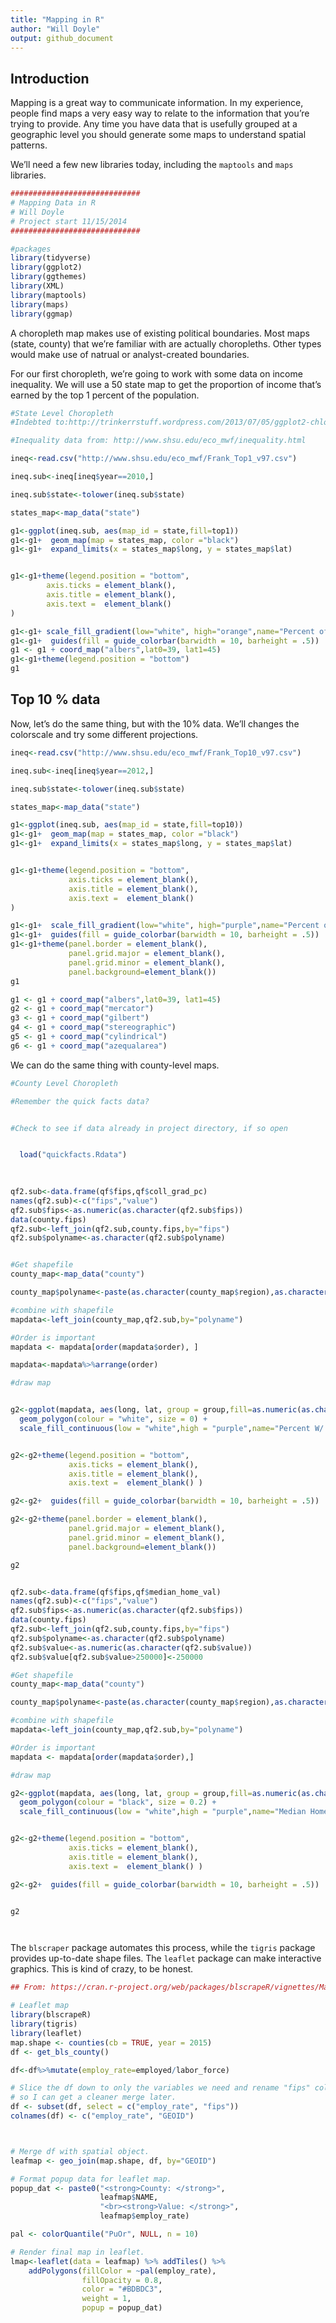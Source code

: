 ```yaml
---
title: "Mapping in R"
author: "Will Doyle"
output: github_document
---
```


## Introduction

Mapping is a great way to communicate information. In my experience, people find maps a very easy way to relate to the information that you're trying to provide. Any time you have data that is usefully grouped at a geographic level you should generate some maps to understand spatial patterns. 

We'll need a few new libraries today, including the `maptools` and `maps` libraries. 

```r
#############################
# Mapping Data in R
# Will Doyle
# Project start 11/15/2014
#############################

#packages
library(tidyverse)
library(ggplot2)
library(ggthemes)
library(XML)
library(maptools)
library(maps)
library(ggmap)
```

A choropleth map makes use of existing political boundaries. Most maps (state, county) that we're familiar with are actually choropleths. Other types would make use of natrual or analyst-created boundaries. 

For our first choropleth, we're going to work with some data on income inequality. We will use a 50 state map to get the proportion of income that's earned by the top 1 percent of the population. 

```r
#State Level Choropleth
#Indebted to:http://trinkerrstuff.wordpress.com/2013/07/05/ggplot2-chloropleth-of-supreme-court-decisions-an-tutorial/

#Inequality data from: http://www.shsu.edu/eco_mwf/inequality.html

ineq<-read.csv("http://www.shsu.edu/eco_mwf/Frank_Top1_v97.csv")

ineq.sub<-ineq[ineq$year==2010,]

ineq.sub$state<-tolower(ineq.sub$state)

states_map<-map_data("state")

g1<-ggplot(ineq.sub, aes(map_id = state,fill=top1)) 
g1<-g1+  geom_map(map = states_map, color ="black") 
g1<-g1+  expand_limits(x = states_map$long, y = states_map$lat) 


g1<-g1+theme(legend.position = "bottom",
        axis.ticks = element_blank(), 
        axis.title = element_blank(), 
        axis.text =  element_blank()
)

g1<-g1+ scale_fill_gradient(low="white", high="orange",name="Percent of Income Earned by Top 1%") 
g1<-g1+  guides(fill = guide_colorbar(barwidth = 10, barheight = .5)) 
g1 <- g1 + coord_map("albers",lat0=39, lat1=45)
g1<-g1+theme(legend.position = "bottom")
g1
```

## Top 10 % data

Now, let's do the same thing, but with the 10% data. We'll changes the colorscale and try some different projections. 
```r
ineq<-read.csv("http://www.shsu.edu/eco_mwf/Frank_Top10_v97.csv")

ineq.sub<-ineq[ineq$year==2012,]

ineq.sub$state<-tolower(ineq.sub$state)

states_map<-map_data("state")

g1<-ggplot(ineq.sub, aes(map_id = state,fill=top10)) 
g1<-g1+  geom_map(map = states_map, color ="black") 
g1<-g1+  expand_limits(x = states_map$long, y = states_map$lat) 


g1<-g1+theme(legend.position = "bottom",
             axis.ticks = element_blank(), 
             axis.title = element_blank(), 
             axis.text =  element_blank()
)

g1<-g1+  scale_fill_gradient(low="white", high="purple",name="Percent of Income Earned by Top 10% ") 
g1<-g1+  guides(fill = guide_colorbar(barwidth = 10, barheight = .5)) 
g1<-g1+theme(panel.border = element_blank(), 
             panel.grid.major = element_blank(),
             panel.grid.minor = element_blank(),
             panel.background=element_blank())
g1

g1 <- g1 + coord_map("albers",lat0=39, lat1=45)
g2 <- g1 + coord_map("mercator")
g3 <- g1 + coord_map("gilbert")
g4 <- g1 + coord_map("stereographic")
g5 <- g1 + coord_map("cylindrical")
g6 <- g1 + coord_map("azequalarea")
```



We can do the same thing with county-level maps. 

```r
#County Level Choropleth

#Remember the quick facts data? 


#Check to see if data already in project directory, if so open


  load("quickfacts.Rdata") 
  

  
qf2.sub<-data.frame(qf$fips,qf$coll_grad_pc)
names(qf2.sub)<-c("fips","value")
qf2.sub$fips<-as.numeric(as.character(qf2.sub$fips))
data(county.fips)
qf2.sub<-left_join(qf2.sub,county.fips,by="fips")
qf2.sub$polyname<-as.character(qf2.sub$polyname)


#Get shapefile
county_map<-map_data("county")

county_map$polyname<-paste(as.character(county_map$region),as.character(county_map$subregion),sep=",")

#combine with shapefile
mapdata<-left_join(county_map,qf2.sub,by="polyname")

#Order is important
mapdata <- mapdata[order(mapdata$order), ]

mapdata<-mapdata%>%arrange(order)

#draw map


g2<-ggplot(mapdata, aes(long, lat, group = group,fill=as.numeric(as.character(value)))) +
  geom_polygon(colour = "white", size = 0) + 
  scale_fill_continuous(low = "white",high = "purple",name="Percent W/ College Degree")


g2<-g2+theme(legend.position = "bottom",
             axis.ticks = element_blank(), 
             axis.title = element_blank(), 
             axis.text =  element_blank() )

g2<-g2+  guides(fill = guide_colorbar(barwidth = 10, barheight = .5)) 

g2<-g2+theme(panel.border = element_blank(), 
             panel.grid.major = element_blank(),
             panel.grid.minor = element_blank(),
             panel.background=element_blank())

g2


qf2.sub<-data.frame(qf$fips,qf$median_home_val)
names(qf2.sub)<-c("fips","value")
qf2.sub$fips<-as.numeric(as.character(qf2.sub$fips))
data(county.fips)
qf2.sub<-left_join(qf2.sub,county.fips,by="fips")
qf2.sub$polyname<-as.character(qf2.sub$polyname)
qf2.sub$value<-as.numeric(as.character(qf2.sub$value))
qf2.sub$value[qf2.sub$value>250000]<-250000

#Get shapefile
county_map<-map_data("county")

county_map$polyname<-paste(as.character(county_map$region),as.character(county_map$subregion),sep=",")

#combine with shapefile
mapdata<-left_join(county_map,qf2.sub,by="polyname")

#Order is important
mapdata <- mapdata[order(mapdata$order),]

#draw map

g2<-ggplot(mapdata, aes(long, lat, group = group,fill=as.numeric(as.character(value)))) +
  geom_polygon(colour = "black", size = 0.2) + 
  scale_fill_continuous(low = "white",high = "purple",name="Median Home Value")


g2<-g2+theme(legend.position = "bottom",
             axis.ticks = element_blank(), 
             axis.title = element_blank(), 
             axis.text =  element_blank() )

g2<-g2+  guides(fill = guide_colorbar(barwidth = 10, barheight = .5)) 


g2




```

The `blscraper` package automates this process, while the `tigris` package provides up-to-date shape files. The `leaflet` package can make interactive graphics. This is kind of crazy, to be honest. 

```r

## From: https://cran.r-project.org/web/packages/blscrapeR/vignettes/Mapping_BLS_Data.html

# Leaflet map
library(blscrapeR)
library(tigris)
library(leaflet)
map.shape <- counties(cb = TRUE, year = 2015)
df <- get_bls_county()

df<-df%>%mutate(employ_rate=employed/labor_force)

# Slice the df down to only the variables we need and rename "fips" colunm
# so I can get a cleaner merge later.
df <- subset(df, select = c("employ_rate", "fips"))
colnames(df) <- c("employ_rate", "GEOID")



# Merge df with spatial object.
leafmap <- geo_join(map.shape, df, by="GEOID")

# Format popup data for leaflet map.
popup_dat <- paste0("<strong>County: </strong>", 
                    leafmap$NAME, 
                    "<br><strong>Value: </strong>", 
                    leafmap$employ_rate)

pal <- colorQuantile("PuOr", NULL, n = 10)

# Render final map in leaflet.
lmap<-leaflet(data = leafmap) %>% addTiles() %>%
    addPolygons(fillColor = ~pal(employ_rate), 
                fillOpacity = 0.8, 
                color = "#BDBDC3", 
                weight = 1,
                popup = popup_dat)



```

